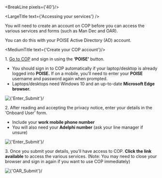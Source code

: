 
<div className="govuk-width-container main-height">

<BreakLine pixels={'40'}/>

<div className="grid-row">

<SubNavigation navItems={navHashItems} isSticky={true} />

<div className="column-five-eighths">

<LargeTitle text={'Accessing your services'} />

You will need to create an account on COP before you can access the various services and forms (such as Man Dec and OAR).

You can do this with your POISE Active Directory (AD) account.

<MediumTitle text={'Create your COP account'}/>



<p><span class="big-number">1. </span><a class="govuk-link" href="https://www.cop.homeoffice.gov.uk/" target="_blank">Go to COP</a> and sign in using the <strong>‘POISE’</strong> button.</p>

<ul class="govuk-list govuk-list--bullet">
  <li>You should sign in to COP automatically if your laptop/desktop is already logged into <strong>POISE.</strong> If on a mobile, you’ll need to enter your <strong>POISE</strong> username and password again when prompted.</li>
  <li>Laptops/desktops need Windows 10 and an up-to-date <strong>Microsoft Edge browser.</strong></li>
</ul>

<div style={{marginBottom: "20px"}}>
    <Image source={'/images/help/accessing/1.png'} alt={'Enter_Submit'}/>
</div>




<p> <span class="big-number">2. </span>After reading and accepting the privacy notice, enter your details in the ‘Onboard User’ form.</p>

<ul class="govuk-list govuk-list--bullet">
  <li>Include your <strong>work mobile phone number</strong></li>
  <li>You will also need your <strong>Adelphi number</strong> (ask your line manager if unsure)</li>
</ul>

<div style={{marginBottom: "20px"}}>
    <Image source={'/images/help/accessing/2.png'} alt={'Enter_Submit'}/>
</div>


<p> <span class="big-number">3. </span>Once you submit your details, you'll have access to COP. <strong>Click the link available</strong> to access the various services. (Note: You may need to close your browser and sign in again if you want to use COP immediately)</p>

<div style={{marginBottom: "20px"}}>
    <Image source={'/images/help/accessing/3.png'} alt={'OAR_Submit'}/>
</div>


</div>
</div>
</div>